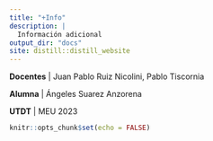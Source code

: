 ```yaml
---
title: "+Info"
description: |
  Información adicional
output_dir: "docs"
site: distill::distill_website
---
```


**Docentes** | Juan Pablo Ruiz Nicolini, Pablo Tiscornia

**Alumna**   | Ángeles Suarez Anzorena

**UTDT**     | MEU 2023

```r
knitr::opts_chunk$set(echo = FALSE)
```

